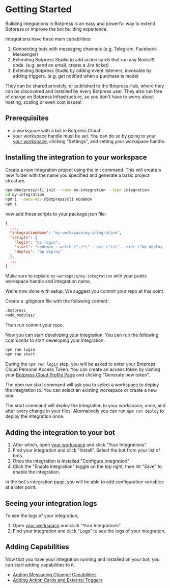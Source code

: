 # Getting Started

Building integrations in Botpress is an easy and powerful way to extend Botpress or improve the bot building experience. 

Integrations have three main capabilities:
1. Connecting bots with messaging channels (e.g. Telegram, Facebook Messenger)
2. Extending Botpress Studio to add action cards that run any NodeJS code. (e.g. send an email, create a Jira ticket)
3. Extending Botpress Studio by adding event listeners, invokable by adding triggers. (e.g. get notified when a purchase is made)

They can be shared privately, or published to the Botpress Hub, where they can be discovered and installed by every Botpress user. They also run free of charge on Botpress Infrastructure, so you don't have to worry about hosting, scaling or even cost issues!

## Prerequisites
- a workspace with a bot in Botpress Cloud
- your workspace handle must be set. You can do so by going to your [your workspace](https://app.botpress.cloud/workspaces/), clicking "Settings", and setting your workspace handle.


## Installing the integration to your workspace

Create a new integration project using the init command. This will create a new folder with the name you specified and generate a basic project structure.

```bash
npx @botpress/cli init --name my-integration --type integration
cd my-integration
npm i --save-dev @botpress/cli nodemon
npm i
```

now add these scripts to your package.json file:

```json
{
  ...,
  "integrationName": "my-workspace/my-integration",
  "scripts": {
    "login": "bp login",
    "start": "nodemon --watch \"./*\" --ext \"ts\" --exec \"bp deploy -y\"",
    "deploy": "bp deploy"
  },
  ...
}
```

Make sure to replace `my-workspace/my-integration` with your public workspace handle and integration name.

We're now done with setup. We suggest you commit your repo at this point. 

Create a .gitignore file with the following content:

```bash
.botpress
node_modules/
```

Then run commit your repo.

Now you can start developing your integration. You can run the following commands to start developing your integration:

```bash
npm run login 
npm run start
```

During the `npm run login` step, you will be asked to enter your Botpress Cloud Personal Access Token. You can create an access token by visiting your [Botpress Cloud Profile Page](https://app.botpress.cloud/profile/settings) and clicking "Generate new token".

The npm run start command will ask you to select a workspace to deploy the integration to. You can select an existing workspace or create a new one.

The start command will deploy the integration to your workspace, once, and after every change in your files. Alternatively you can run `npm run deploy` to deploy the integration once.

## Adding the integration to your bot

1. After which, open [your workspace](https://app.botpress.cloud/workspaces/) and click "Your Integrations". 
2. Find your integration and click "Install". Select the bot from your list of bots. 
3. Once the integration is installed "Configure Integration"
4. Click the "Enable integration" toggle on the top right, then hit "Save" to enable the integration.

In the bot's integration page, you will be able to add configuration variables at a later point.

## Seeing your integration logs

To see the logs of your integration, 

1. Open [your workspace](https://app.botpress.cloud/workspaces/) and click "Your Integrations".
2. Find your integration and click "Logs" to see the logs of your integration.

## Adding Capabilities

Now that you have your integration running and installed on your bot, you can start adding capabilities to it.
- [Adding Messaging Channel Capabilities](/developers/getting-started/adding-channel-capabilities)
- [Adding Action Cards and External Triggers](/developers/getting-started/adding-actions-and-triggers)


